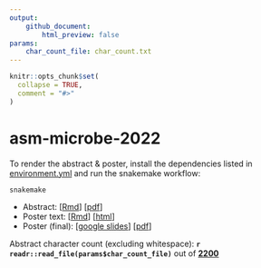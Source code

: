 ```yaml
---
output: 
    github_document:
        html_preview: false
params:
    char_count_file: char_count.txt
---
```


<!-- README.md is generated from README.Rmd. Please edit that file -->

```r
knitr::opts_chunk$set(
  collapse = TRUE,
  comment = "#>"
)
```

# asm-microbe-2022

<!-- badges: start -->
<!-- badges: end -->


To render the abstract & poster, install the dependencies listed in [environment.yml](environment.yml) and run the snakemake workflow:
```bash
snakemake
```

- Abstract: [[Rmd](abstract.Rmd)] [[pdf](https://sovacool.dev/asm-microbe-2020/abstract.pdf)]
- Poster text: [[Rmd](poster.Rmd)] [[html](https://sovacool.dev/asm-microbe-2020/poster.html)]
- Poster (final): [[google slides](https://docs.google.com/presentation/d/15YYwOqDP8gjhGizGFcxNq-QKh8zklvFXJ2DG6A8WIBQ/)] [[pdf](https://sovacool.dev/asm-microbe-2022/poster_ASM-Microbe-2022.pdf)]

Abstract character count (excluding whitespace): 
**`r readr::read_file(params$char_count_file)`** 
out of [**2200**](https://asm.org/Events/ASM-Microbe/Abstracts)
